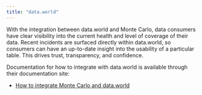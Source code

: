 ```yaml
---
title: "data.world"
---
```


With the integration between data.world and Monte Carlo, data consumers have clear visibility into the current health and level of coverage of their data. Recent incidents are surfaced directly within data.world, so consumers can have an up-to-date insight into the usability of a particular table. This drives trust, transparency, and confidence. 

Documentation for how to integrate with data.world is available through their documentation site:

* [How to integrate Monte Carlo and data.world](https://docs.data.world/en/98690-monte-carlo-and-the-data-world-collector.html#UUID-d8f92bef-fc4c-216a-55a2-ac0f3289d050%5Fsection-idm4592781988216033663209777759)